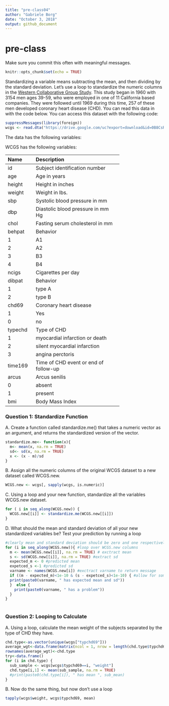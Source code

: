 ```yaml
---
title: "pre-class04"
author: "Gabriele Borg"
date: "October 3, 2018"
output: github_document
---
```


# pre-class


Make sure you commit this often with meaningful messages. 



```r
knitr::opts_chunk$set(echo = TRUE)
```





Standardizing a variable means subtracting the mean, and then dividing by the standard deviation. Let’s use a loop to standardize the numeric columns in the [Western Collaborative Group Study](https://clinicaltrials.gov/ct2/show/NCT00005174). This study began in 1960 with 3154 men ages 39-59, who were employed in one of 11 California based companies. They were followed until 1969 during this time, 257 of these men developed coronary heart disease (CHD). You can read this data in with the code below. You can access this dataset with the following code:

```R

suppressMessages(library(foreign))
wcgs <- read.dta("https://drive.google.com/uc?export=download&id=0B8CsRLdwqzbzYWxfN3ExQllBQkU")
```

The data has the following variables:



WCGS has the following variables:

-----------------------------------------------------------
Name    Description
------- -------------------------------------------
id      Subject identification number

age     Age in years

height  Height in inches

weight  Weight in lbs.

sbp     Systolic blood pressure in mm 

dbp     Diastolic blood pressure in mm Hg

chol    Fasting serum cholesterol in mm 

behpat  Behavior

  1       A1

  2       A2

  3       B3

  4       B4

ncigs   Cigarettes per day

dibpat  Behavior

1       type A

2       type B

chd69   Coronary heart disease

1       Yes

0       no

typechd Type of CHD

1       myocardial infarction or death

2       silent myocardial infarction

3       angina perctoris

time169 Time of CHD event or end of follow-up

arcus   Arcus senilis

0       absent

1       present

bmi     Body Mass Index
-----------------------------------------------------------




### Question 1: Standardize Function

A. Create a function called standardize.me() that takes a numeric vector as an argument, and returns the standardized version of the vector. 
```r
standardize.me<- function(x){
  m<- mean(x, na.rm = TRUE)
  sd<- sd(x, na.rm = TRUE)
  x <- (x - m)/sd
}
```

B. Assign all the numeric columns of the original WCGS dataset to a new dataset called WCGS.new.
```r
WCGS.new <- wcgs[, sapply(wcgs, is.numeric)]
```

C. Using a loop and your new function, standardize all the variables WCGS.new dataset.
```r
for ( i in seq_along(WCGS.new)) {
  WCGS.new[[i]] <- standardize.me(WCGS.new[[i]])
}
```

D. What should the mean and standard deviation of all your new standardized variables be? Test your prediction by running a loop
```r
#clearly mean and standard deviation should be zero and one respectively
for (i in seq_along(WCGS.new)){ #loop over WCGS.new columns
  m <- mean(WCGS.new[[i]], na.rm = TRUE) # exctract mean
  s <- sd(WCGS.new[[i]], na.rm = TRUE) #extract sd
  expected_m <- 0 #predicted mean
  expetced_s <-1 #predicted sd
  varname <- names(WCGS.new[i]) #exctract varname to return message
  if ((m - expected_m)<1e-10 & (s - expetced_s)<1e-10) { #allow for some small margin of error due to rounded approximations
  print(paste0(varname, " has expected mean and sd"))     
  }  else {
    print(paste0(varname, " has a problem"))
  }
}  
  

```





### Question 2: Looping to Calculate

A. Using a loop, calculate the mean weight of the subjects separated by the type of CHD they have.
```r

chd.type<-as.vector(unique(wcgs["typchd69"]))
average_wgt<-data.frame(matrix(ncol = 1, nrow = length(chd.type$typchd69)))
rownames(average_wgt)<-chd.type
try<-data.frame()
for (i in chd.type) {
  sub_sample <- wcgs[wcgs$typchd69==i, "weight"]
  chd.type[i,1] <- mean(sub_sample, na.rm = TRUE)
  #print(paste0(chd.type[i]), " has mean ", sub_mean)
}
```

B. Now do the same thing, but now don’t use a loop
```r
tapply(wcgs$weight, wcgs$typchd69, mean)
```

